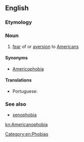 ==English==

===Etymology===
{{suffix|American|phobia|lang=en}}

===Noun===
{{en-noun|-}}

# [[fear]] of or [[aversion]] to [[American]]s

====Synonyms====
* [[Americophobia]]

====Translations====
{{trans-top|fear of or aversion to Americans}}
* Portuguese: {{t|pt|americanofobia|f}}
{{trans-mid}}
{{trans-bottom}}

===See also===
* [[xenophobia]]

[[Category:en:Phobias]]

[[kn:Americanophobia]]